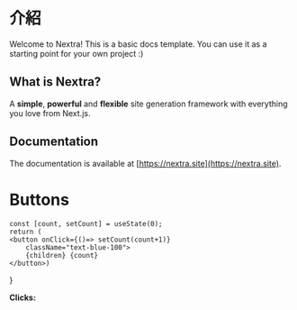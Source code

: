 # 介紹
 
Welcome to Nextra! This is a basic docs template. You can use it as a starting point for your own project :)

## What is Nextra?

A **simple**, **powerful** and **flexible** site generation framework with everything you love from Next.js.

## Documentation

The documentation is available at [https://nextra.site](https://nextra.site).

# Buttons

    const [count, setCount] = useState(0);
    return (
    <button onClick={()=> setCount(count+1)}
        className="text-blue-100">
        {children} {count} 
    </button>)
}


<Counter>**Clicks:** </Counter>
